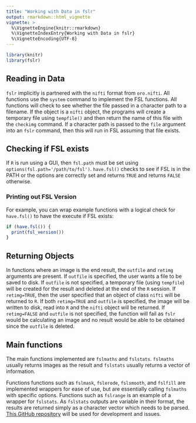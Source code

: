 ```yaml
---
title: "Working with Data in fslr"
output: rmarkdown::html_vignette
vignette: >
  %\VignetteEngine{knitr::rmarkdown}
  %\VignetteIndexEntry{Working with Data in fslr}
  %\VignetteEncoding{UTF-8}
---
```




```r
library(knitr)
library(fslr)
```

## Reading in Data
`fslr` implicitly is partnered with the `nifti` format from `oro.nifti`.  All functions use the `system` command to implement the FSL functions. All functions will check to see whether the file passed in a character path to a filename.  If the object is a `nifti` object, the programs will create a temporary file using `tempfile()` and then return the name of this file with the `checkimg` command.  If a character path is passed to the `file` argument into an `fslr` command, then this will run in FSL assuming that file exists.  


## Checking if FSL exists

If `R` is run using a GUI, then `fsl.path` must be set using `options(fsl.path='/path/to/fsl')`.  `have.fsl()` checks to see if FSL is in the PATH or the options are correctly set and returns `TRUE` and returns `FALSE` otherwise.

###  Printing out FSL Version

For example, you can wrap example functions with a logical check for `have.fsl()` to have the execute if FSL exists:

```r
if (have.fsl()) {
  print(fsl_version())
}
```

## Returning Objects
In functions where an image is the end result, the `outfile` and `retimg` arguments are present.  If `outfile` is specified, the user wants a file to be saved to disk.  If `outfile` is not specified, a temporary file (using `tempfile`) will be created for the result and deleted at the end of the `R` session.  If `retimg=TRUE`, then the user specified that an object of class `nifti` will be returned to `R`.  If both `retimg=TRUE` and `outfile` is specified, the image will be written to disk, read into `R` and the `nifti` object will be returned.  If `retimg=FALSE` and `outfile` is not specified, the function will fail as `fslr` would be calculating an image and no result would be able to be obtained since the `outfile` is deleted.

## Main functions
The main functions implemented are `fslmaths` and `fslstats`.  `fslmaths` usually returns images as the result and `fslstats` usually returns a vector of information.

Functions functions such as `fslmask`, `fslerode`, `fslsmooth`, and `fslfill` are implemented wrappers for ease of use, but are essentially calling `fslmaths` with specific options.  Functions such as `fslrange` is an example of a wrapper for `fslstats`.  As `fslstats` outputs are variable in their format, the results are returned simply as a character vector which needs to be parsed.  [This GitHub repository](https://github.com/muschellij2/fslr) will be used for development and issues. 





